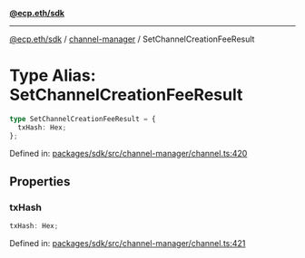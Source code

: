 [**@ecp.eth/sdk**](../../index.mdx)

***

[@ecp.eth/sdk](/sdk-reference/index.mdx) / [channel-manager](/sdk-reference/channel-manager/index.mdx) / SetChannelCreationFeeResult

# Type Alias: SetChannelCreationFeeResult

```ts
type SetChannelCreationFeeResult = {
  txHash: Hex;
};
```

Defined in: [packages/sdk/src/channel-manager/channel.ts:420](https://github.com/ecp-eth/comments-monorepo/blob/main/packages/sdk/src/channel-manager/channel.ts#L420)

## Properties

### txHash

```ts
txHash: Hex;
```

Defined in: [packages/sdk/src/channel-manager/channel.ts:421](https://github.com/ecp-eth/comments-monorepo/blob/main/packages/sdk/src/channel-manager/channel.ts#L421)
